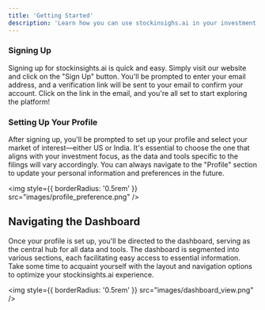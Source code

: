 ```yaml
---
title: 'Getting Started'
description: 'Learn how you can use stockinsighs.ai in your investment journey'
---
```


### Signing Up

Signing up for stockinsights.ai is quick and easy. Simply visit our website and click on the "Sign Up" button. You'll be prompted to enter your email address, and a verification link will be sent to your email to confirm your account. Click on the link in the email, and you're all set to start exploring the platform!

### Setting Up Your Profile

After signing up, you'll be prompted to set up your profile and select your market of interest—either US or India. It's essential to choose the one that aligns with your investment focus, as the data and tools specific to the filings will vary accordingly. You can always navigate to the "Profile" section to update your personal information and preferences in the future.

<img
  style={{ borderRadius: '0.5rem' }}
  src="images/profile_preference.png"
/>

## Navigating the Dashboard

Once your profile is set up, you'll be directed to the dashboard, serving as the central hub for all data and tools. The dashboard is segmented into various sections, each facilitating easy access to essential information. Take some time to acquaint yourself with the layout and navigation options to optimize your stockinsights.ai experience.

<img
  style={{ borderRadius: '0.5rem' }}
  src="images/dashboard_view.png"
/>